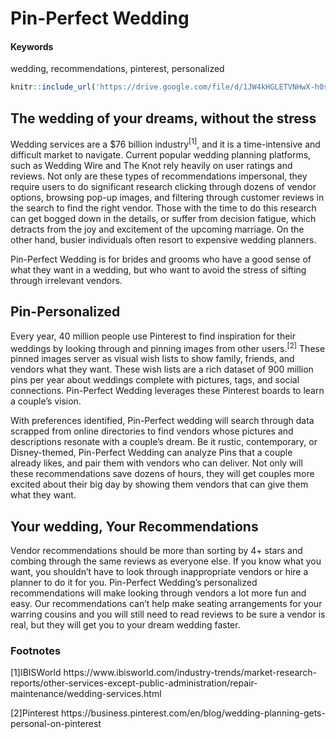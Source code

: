 # Pin-Perfect Wedding {#Pinterest-Personal-Wedding-Vendor-Recs}

#### Keywords {-}

wedding, recommendations, pinterest, personalized


```r
knitr::include_url('https://drive.google.com/file/d/1JW4kHGLETVNHwX-h0sAeRWAg86ZHvZ6X/preview')
```

## The wedding of your dreams, without the stress {-}

Wedding services are a $76 billion industry<sup>[1]</sup>, and it is a time-intensive and difficult market to navigate. Current popular wedding planning platforms, such as Wedding Wire and The Knot rely heavily on user ratings and reviews. Not only are these types of recommendations impersonal, they require users to do significant research clicking through dozens of vendor options, browsing pop-up images, and filtering through customer reviews in the search to find the right vendor. Those with the time to do this research can get bogged down in the details, or suffer from decision fatigue, which detracts from the joy and excitement of the upcoming marriage. On the other hand, busier individuals often resort to expensive wedding planners. 

Pin-Perfect Wedding is for brides and grooms who have a good sense of what they want in a wedding, but who want to avoid the stress of sifting through irrelevant vendors. 

## Pin-Personalized {-}

Every year, 40 million people use Pinterest to find inspiration for their weddings by looking through and pinning images from other users.<sup>[2]</sup> These pinned images server as visual wish lists to show family, friends, and vendors what they want.  These wish lists are a rich dataset of 900 million pins per year about weddings complete with pictures, tags, and social connections. Pin-Perfect Wedding leverages these Pinterest boards to learn a couple’s vision.

With preferences identified, Pin-Perfect wedding will search through data scrapped from online directories to find vendors whose pictures and descriptions resonate with a couple’s dream. Be it rustic, contemporary, or Disney-themed, Pin-Perfect Wedding can analyze Pins that a couple already likes, and pair them with vendors who can deliver. Not only will these recommendations save dozens of hours, they will get couples more excited about their big day by showing them vendors that can give them what they want.

## Your wedding, Your Recommendations {-}

Vendor recommendations should be more than sorting by 4+ stars and combing through the same reviews as everyone else. If you know what you want, you shouldn’t have to look through inappropriate vendors or hire a planner to do it for you. Pin-Perfect Wedding’s personalized recommendations will make looking through vendors a lot more fun and easy. Our recommendations can’t help make seating arrangements for your warring cousins and you will still need to read reviews to be sure a vendor is real, but they will get you to your dream wedding faster.

### Footnotes {-}

[1]IBISWorld https://www.ibisworld.com/industry-trends/market-research-reports/other-services-except-public-administration/repair-maintenance/wedding-services.html

[2]Pinterest https://business.pinterest.com/en/blog/wedding-planning-gets-personal-on-pinterest

